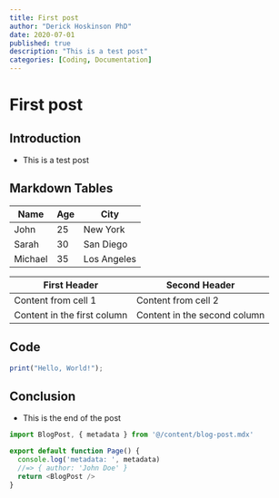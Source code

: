 ```yaml
---
title: First post
author: "Derick Hoskinson PhD"
date: 2020-07-01
published: true
description: "This is a test post"
categories: [Coding, Documentation]
---
```


# First post

## Introduction

- This is a test post

## Markdown Tables

| Name    | Age | City        |
| ------- | --- | ----------- |
| John    | 25  | New York    |
| Sarah   | 30  | San Diego   |
| Michael | 35  | Los Angeles |

| First Header                | Second Header                |
| --------------------------- | ---------------------------- |
| Content from cell 1         | Content from cell 2          |
| Content in the first column | Content in the second column |

## Code

```typescript
print("Hello, World!");
```

## Conclusion

- This is the end of the post

```typescript
import BlogPost, { metadata } from '@/content/blog-post.mdx'

export default function Page() {
  console.log('metadata: ', metadata)
  //=> { author: 'John Doe' }
  return <BlogPost />
}
```
